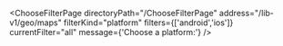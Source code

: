 


<ChooseFilterPage
    directoryPath="/ChooseFilterPage"
    address="/lib-v1/geo/maps"
    filterKind="platform"
    filters={['android','ios']}
    currentFilter="all"
    message={'Choose a platform:'}
/>
